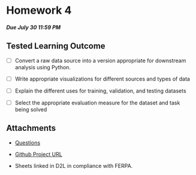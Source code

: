 # Homework 4
##### Due July 30 11:59 PM

## Tested Learning Outcome 


- [ ] Convert a raw data source into a version appropriate for downstream analysis using Python.

- [ ] Write appropriate visualizations for different sources and types of data

- [ ] Explain the different uses for training, validation, and testing datasets 

- [ ] Select the appropriate evaluation measure for the dataset and task being solved

## Attachments

* [Questions](Questions.pdf)

* [Github Project URL](https://classroom.github.com/a/FCyqBoQZ)

* Sheets linked in D2L in compliance with FERPA.